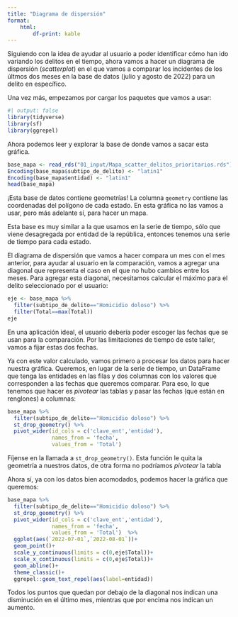 ```yaml
---
title: "Diagrama de dispersión"
format: 
    html:
        df-print: kable
---
```


Siguiendo con la idea de ayudar al usuario a poder identificar cómo han ido variando los delitos en el tiempo, ahora vamos a hacer un diagrama de dispersión (_scatterplot_) en el que vamos a comparar los incidentes de los últmos dos meses en la base de datos (julio y agosto de 2022) para un delito en específico.

Una vez más, empezamos por cargar los paquetes que vamos a usar:


```r
#| output: false
library(tidyverse)
library(sf)
library(ggrepel)
```

Ahora podemos leer y explorar la base de donde vamos a sacar esta gráfica.


```r
base_mapa <- read_rds("01_input/Mapa_scatter_delitos_prioritarios.rds")
Encoding(base_mapa$subtipo_de_delito) <- "latin1"
Encoding(base_mapa$entidad) <- "latin1"
head(base_mapa)
```

:::{.callout-note}
¡Esta base de datos contiene geometrías! La columna `geometry` contiene las coordenadas del polígono de cada estado. En esta gráfica no las vamos a usar, pero más adelante sí, para hacer un mapa.

:::

Esta base es muy similar a la que usamos en la serie de tiempo, sólo que viene desagregada por entidad de la república, entonces tenemos una serie de tiempo para cada estado.

El diagrama de dispersión que vamos a hacer compara un mes con el mes anterior, para ayudar al usuario en la comparación, vamos a agregar una diagonal que representa el caso en el que no hubo cambios entre los meses. Para agregar esta diagonal, necesitamos calcular el máximo para el delito seleccionado por el usuario:

```r
eje <- base_mapa %>% 
  filter(subtipo_de_delito=="Homicidio doloso") %>% 
  filter(Total==max(Total))
eje
```

:::{.callout-note}
En una aplicación ideal, el usuario debería poder escoger las fechas que se usan para la comparación. Por las limitaciones de tiempo de este taller, vamos a fijar estas dos fechas.

:::

Ya con este valor calculado, vamos primero a procesar los datos para hacer nuestra gráfica. Queremos, en lugar de la serie de tiempo, un DataFrame que tenga las entidades en las filas y dos columnas con los valores que corresponden a las fechas que queremos comparar. Para eso, lo que tenemos que hacer es _pivotear_ las tablas y pasar las fechas (que están en renglones) a columnas:
 

```r
base_mapa %>% 
  filter(subtipo_de_delito=="Homicidio doloso") %>%
  st_drop_geometry() %>%
  pivot_wider(id_cols = c('clave_ent','entidad'),
              names_from = 'fecha',
              values_from = 'Total')
```

:::{.callout-warning}
Fíjense en la llamada a `st_drop_geometry()`. Esta función le quita la geometría a nuestros datos, de otra forma no podríamos _pivotear_ la tabla
:::

Ahora sí, ya con los datos bien acomodados, podemos hacer la gráfica que queremos:

```r
base_mapa %>% 
  filter(subtipo_de_delito=="Homicidio doloso") %>%
  st_drop_geometry() %>%
  pivot_wider(id_cols = c('clave_ent','entidad'),
              names_from = 'fecha',
              values_from = 'Total')  %>%
  ggplot(aes(`2022-07-01`,`2022-08-01`))+
  geom_point()+
  scale_y_continuous(limits = c(0,eje$Total))+
  scale_x_continuous(limits = c(0,eje$Total))+
  geom_abline()+
  theme_classic()+
  ggrepel::geom_text_repel(aes(label=entidad))      
```

Todos los puntos que quedan por debajo de la diagonal nos indican una disminución en el último mes, mientras que por encima nos indican un aumento.

